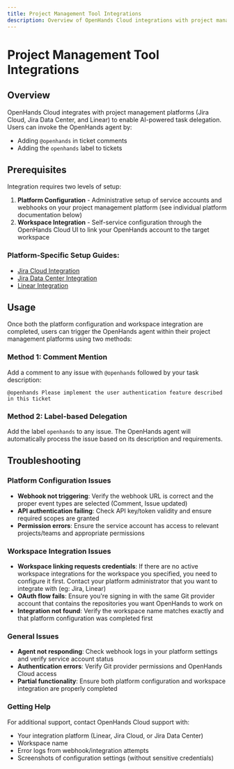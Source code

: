 ```yaml
---
title: Project Management Tool Integrations
description: Overview of OpenHands Cloud integrations with project management platforms including Jira Cloud, Jira Data Center, and Linear. Learn about setup requirements, usage methods, and troubleshooting.
---
```


# Project Management Tool Integrations

## Overview

OpenHands Cloud integrates with project management platforms (Jira Cloud, Jira Data Center, and Linear) to enable AI-powered task delegation. Users can invoke the OpenHands agent by:
- Adding `@openhands` in ticket comments
- Adding the `openhands` label to tickets

## Prerequisites

Integration requires two levels of setup:
1. **Platform Configuration** - Administrative setup of service accounts and webhooks on your project management platform (see individual platform documentation below)
2. **Workspace Integration** - Self-service configuration through the OpenHands Cloud UI to link your OpenHands account to the target workspace

### Platform-Specific Setup Guides:
- [Jira Cloud Integration](./jira-integration.md)
- [Jira Data Center Integration](./jira-dc-integration.md)
- [Linear Integration](./linear-integration.md)

## Usage

Once both the platform configuration and workspace integration are completed, users can trigger the OpenHands agent within their project management platforms using two methods:

### Method 1: Comment Mention
Add a comment to any issue with `@openhands` followed by your task description:
```
@openhands Please implement the user authentication feature described in this ticket
```

### Method 2: Label-based Delegation
Add the label `openhands` to any issue. The OpenHands agent will automatically process the issue based on its description and requirements.

## Troubleshooting

### Platform Configuration Issues
- **Webhook not triggering**: Verify the webhook URL is correct and the proper event types are selected (Comment, Issue updated)
- **API authentication failing**: Check API key/token validity and ensure required scopes are granted
- **Permission errors**: Ensure the service account has access to relevant projects/teams and appropriate permissions

### Workspace Integration Issues
- **Workspace linking requests credentials**: If there are no active workspace integrations for the workspace you specified, you need to configure it first. Contact your platform administrator that you want to integrate with (eg: Jira, Linear)
- **OAuth flow fails**: Ensure you're signing in with the same Git provider account that contains the repositories you want OpenHands to work on
- **Integration not found**: Verify the workspace name matches exactly and that platform configuration was completed first

### General Issues
- **Agent not responding**: Check webhook logs in your platform settings and verify service account status
- **Authentication errors**: Verify Git provider permissions and OpenHands Cloud access
- **Partial functionality**: Ensure both platform configuration and workspace integration are properly completed

### Getting Help
For additional support, contact OpenHands Cloud support with:
- Your integration platform (Linear, Jira Cloud, or Jira Data Center)
- Workspace name
- Error logs from webhook/integration attempts
- Screenshots of configuration settings (without sensitive credentials)
